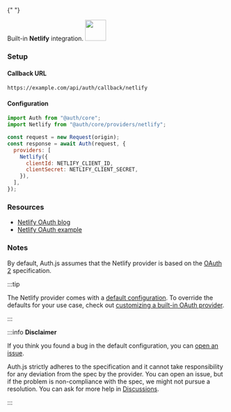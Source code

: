 {" "}

<div
  style={{
    backgroundColor: "#000",
    display: "flex",
    justifyContent: "space-between",
    color: "#fff",
    padding: 16,
  }}
>
  <span>
    Built-in <b>Netlify</b> integration.
  </span>
  <a href="https://netlify.com">
    <img
      style={{ display: "block" }}
      src="/img/providers/netlify.svg"
      height="48"
      width="48"
    />
  </a>
</div>

### Setup

#### Callback URL

```
https://example.com/api/auth/callback/netlify
```

#### Configuration

```js
import Auth from "@auth/core";
import Netlify from "@auth/core/providers/netlify";

const request = new Request(origin);
const response = await Auth(request, {
  providers: [
    Netlify({
      clientId: NETLIFY_CLIENT_ID,
      clientSecret: NETLIFY_CLIENT_SECRET,
    }),
  ],
});
```

### Resources

- [Netlify OAuth blog](https://www.netlify.com/blog/2016/10/10/integrating-with-netlify-oauth2/)
- [Netlify OAuth example](https://github.com/netlify/netlify-oauth-example/)

### Notes

By default, Auth.js assumes that the Netlify provider is
based on the [OAuth 2](https://www.rfc-editor.org/rfc/rfc6749.html) specification.

:::tip

The Netlify provider comes with a [default configuration](https://github.com/nextauthjs/next-auth/blob/main/packages/core/src/providers/netlify.ts).
To override the defaults for your use case, check out [customizing a built-in OAuth provider](https://authjs.dev/guides/providers/custom-provider#override-default-options).

:::

:::info **Disclaimer**

If you think you found a bug in the default configuration, you can [open an issue](https://authjs.dev/new/provider-issue).

Auth.js strictly adheres to the specification and it cannot take responsibility for any deviation from
the spec by the provider. You can open an issue, but if the problem is non-compliance with the spec,
we might not pursue a resolution. You can ask for more help in [Discussions](https://authjs.dev/new/github-discussions).

:::
